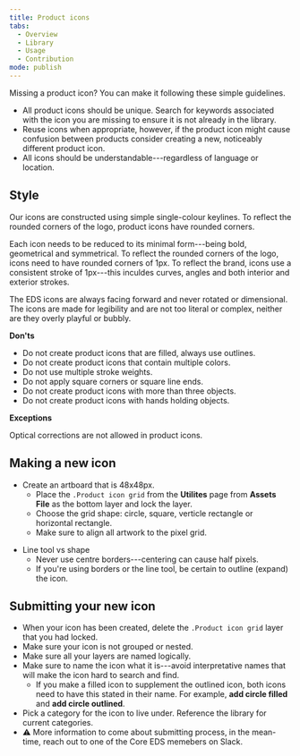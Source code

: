 ```yaml
---
title: Product icons
tabs:
  - Overview
  - Library
  - Usage
  - Contribution
mode: publish
---
```



Missing a product icon? You can make it following these simple guidelines. 

* All product icons should be unique. Search for keywords associated with the icon you are missing to ensure it is not already in the library. 
* Reuse icons when appropriate, however, if the product icon might cause confusion between products consider creating a new, noticeably different product icon. 
* All icons should be understandable---regardless of language or location. 


## Style

Our icons are constructed using simple single-colour keylines. To reflect the rounded corners of the logo, product icons have rounded corners.

Each icon needs to be reduced to its minimal form---being bold, geometrical and symmetrical. To reflect the rounded corners of the logo, icons need to have rounded corners of 1px. To reflect the brand, icons use a consistent stroke of 1px---this inculdes curves, angles and both interior and exterior strokes. 

The EDS icons are always facing forward and never rotated or dimensional. The icons are made for legibility and are not too literal or complex, neither are they overly playful or bubbly.


**Don'ts**

* Do not create product icons that are filled, always use outlines.
* Do not create product icons that contain multiple colors. 
* Do not use multiple stroke weights. 
* Do not apply square corners or square line ends. 
* Do not create product icons with more than three objects. 
* Do not create product icons with hands holding objects.


**Exceptions**

Optical corrections are not allowed in product icons.


## Making a new icon

* Create an artboard that is 48x48px. 
  * Place the `.Product icon grid` from the **Utilites** page from **Assets File** as the bottom layer and lock the layer.
  * Choose the grid shape: circle, square, verticle rectangle or horizontal rectangle.
  * Make sure to align all artwork to the pixel grid.

<Embed url="https://www.figma.com/file/BQjYMxdSdgRkdhKTDDU7L4KU/Assets?node-id=153%3A44" />

* Line tool vs shape
  * Never use centre borders---centering can cause half pixels. 
  * If you're using borders or the line tool, be certain to outline (expand) the icon.


## Submitting your new icon

* When your icon has been created, delete the `.Product icon grid` layer that you had locked. 
* Make sure your icon is not grouped or nested. 
* Make sure all your layers are named logically. 
* Make sure to name the icon what it is---avoid interpretative names that will make the icon hard to search and find. 
  * If you make a filled icon to supplement the outlined icon, both icons need to have this stated in their name. For example, **add circle filled** and **add circle outlined**.
* Pick a category for the icon to live under. Reference the library for current categories.
* :warning: More information to come about submitting process, in the mean-time, reach out to one of the Core EDS memebers on Slack.  
